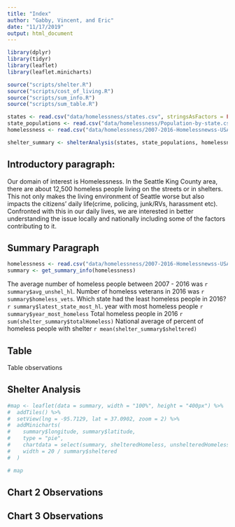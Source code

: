 ```yaml
---
title: "Index"
author: "Gabby, Vincent, and Eric"
date: "11/17/2019"
output: html_document
---
```


```r
library(dplyr)
library(tidyr)
library(leaflet)
library(leaflet.minicharts)

source("scripts/shelter.R")
source("scripts/cost_of_living.R")
source("scripts/sum_info.R")
source("scripts/sum_table.R")

states <- read.csv("data/homelessness/states.csv", stringsAsFactors = FALSE)
state_populations <- read.csv("data/homelessness/Population-by-state.csv", stringsAsFactors = FALSE)
homelessness <- read.csv("data/homelessness/2007-2016-Homelessnewss-USA.csv", stringsAsFactors = FALSE)

shelter_summary <- shelterAnalysis(states, state_populations, homelessness)
```

## Introductory paragraph:
Our domain of interest is Homelessness. In the Seattle King County area, there are about 12,500 homeless people living on the streets or in shelters. This not only makes the living environment of Seattle worse but also impacts the citizens’ daily life(crime, policing, junk/RVs, harassment etc). Confronted with this in our daily lives, we are interested in better understanding the issue locally and nationally including some of the factors contributing to it.

## Summary Paragraph
```r
homelessness <- read.csv("data/homelessness/2007-2016-Homelessnewss-USA.csv", stringsAsFactors = FALSE)
summary <- get_summary_info(homelessness)
```
The average number of homeless people between 2007 - 2016 was `r summary$avg_unshel_hl`.
Number of homeless veterans in 2016 was `r summary$homeless_vets`.
Which state had the least homeless people in 2016? `r summary$latest_state_most_hl`.
year with most homeless people `r summary$year_most_homeless`
Total homeless people in 2016 `r sum(shelter_summary$totalHomeless)`
National average of percent of homeless people with shelter `r mean(shelter_summary$sheltered)`

## Table 

Table observations 

## Shelter Analysis
```r

#map <- leaflet(data = summary, width = "100%", height = "400px") %>%
#  addTiles() %>%
#  setView(lng = -95.7129, lat = 37.0902, zoom = 2) %>% 
#  addMinicharts(
#    summary$longitude, summary$latitude,
#    type = "pie",
#    chartdata = select(summary, shelteredHomeless, unshelteredHomeless),
#    width = 20 / summary$sheltered
#  )

# map
```

## Chart 2 Observations 

## Chart 3 Observations 

